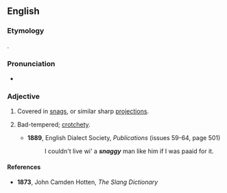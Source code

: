==English==

===Etymology===
{{suffix|en|snag|y}}.

===Pronunciation===
* {{IPA|en|/snæɡi/}}

===Adjective===
{{en-adj|er}}

# Covered in [[snag]]s, or similar sharp [[projection]]s.
# {{lb|en|UK|dialect|archaic}} Bad-tempered; [[crotchety]].
#* '''1889''', English Dialect Society, ''Publications'' (issues 59-64, page 501)
#*: I couldn't live wi' a '''''snaggy''''' man like him if I was paaid{{sic}} for it.

====References====
* {{sense|crotchety}} '''1873''', John Camden Hotten, ''The Slang Dictionary''